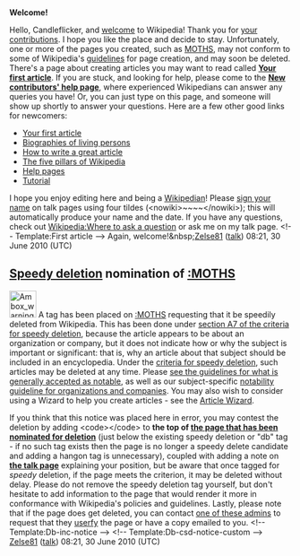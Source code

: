 <article id="27896942" title=User talk:Candleflicker>
	<talkpage id="27896942" title="User talk:Candleflicker">

'''Welcome!'''

Hello, Candleflicker, and [[Wikipedia:Welcome, newcomers|welcome]] to Wikipedia! Thank you for [[Special:Contributions/Candleflicker|your contributions]]. I hope you like the place and decide to stay. Unfortunately, one or more of the pages you created, such as [[MOTHS]], may not conform to some of Wikipedia's [[Wikipedia:List of policies|guidelines]] for page creation, and may soon be deleted. 
{{Quote box
 | quote  = You may also wish to consider using a Wizard to help you create articles. See the [[Wikipedia:Article wizard|Article Wizard]]. Thank you.
 | source = 
 | width  = 20%
 | align  = right
}}
There's a page about creating articles you may want to read called '''[[Wikipedia:Your first article|Your first article]]'''. If you are stuck, and looking for help, please come to the '''[[Wikipedia:New contributors' help page|New contributors' help page]]''', where experienced Wikipedians can answer any queries you have! Or, you can just type '''{{t|helpme}}''' on this page, and someone will show up shortly to answer your questions. Here are a few other good links for newcomers:
* [[Wikipedia:Your first article|Your first article]]
* [[Wikipedia:BLP|Biographies of living persons]]
* [[Wikipedia:How to write a great article|How to write a great article]]
* [[Wikipedia:Five pillars|The five pillars of Wikipedia]]
* [[Help:Contents|Help pages]]
* [[Wikipedia:Tutorial|Tutorial]]
I hope you enjoy editing here and being a [[Wikipedia:Wikipedians|Wikipedian]]! Please [[Wikipedia:Sign your posts on talk pages|sign your name]] on talk pages using four tildes (&lt;nowiki&gt;~~~~&lt;/nowiki&gt;); this will automatically produce your name and the date. If you have any questions, check out [[Wikipedia:Where to ask a question]] or ask me on my talk page. &lt;!-- Template:First article --&gt; Again, welcome!&amp;nbsp;[[User:Zelse81|Zelse81]] ([[User talk:Zelse81|talk]]) 08:21, 30 June 2010 (UTC)

==[[Wikipedia:Criteria for speedy deletion|Speedy deletion]] nomination of [[:MOTHS]]==
[[Image:Ambox warning_pn.svg|48px|left]] A tag has been placed on [[:MOTHS]] requesting that it be speedily deleted from Wikipedia. This has been done under [[WP:CSD#A7|section A7 of the criteria for speedy deletion]], because the article appears to be about an organization or company, but it does not indicate how or why the subject is important or significant: that is, why an article about that subject should be included in an encyclopedia. Under the [[WP:CSD#Articles|criteria for speedy deletion]], such articles may be deleted at any time. Please [[Wikipedia:Notability|see the guidelines for what is generally accepted as notable]], as well as our subject-specific [[Wikipedia:Notability (organizations and companies)|notability guideline for organizations and companies]]. You may also wish to consider using a Wizard to help you create articles - see the [[Wikipedia:Article wizard2.0|Article Wizard]]. 

If you think that this notice was placed here in error, you may contest the deletion by adding &lt;code&gt;{{tl|hangon}}&lt;/code&gt; to '''the top of [[:MOTHS|the page that has been nominated for deletion]]''' (just below the existing speedy deletion or &quot;db&quot; tag - if no such tag exists then the page is no longer a speedy delete candidate and adding a hangon tag is unnecessary), coupled with adding a note on '''[[Talk:MOTHS|the talk page]]''' explaining your position, but be aware that once tagged for ''speedy'' deletion, if the page meets the criterion, it may be deleted without delay. Please do not remove the speedy deletion tag yourself, but don't hesitate to add information to the page that would render it more in conformance with Wikipedia's policies and guidelines. Lastly, please note that if the page does get deleted, you can contact [[:Category:Wikipedia administrators who will provide copies of deleted articles|one of these admins]] to request that they  [[Wikipedia:Userfication#Userfication_of_deleted_content|userfy]] the page or have a copy emailed to you. &lt;!-- Template:Db-inc-notice --&gt; &lt;!-- Template:Db-csd-notice-custom --&gt; [[User:Zelse81|Zelse81]] ([[User talk:Zelse81|talk]]) 08:21, 30 June 2010 (UTC)
	</talkpage>
</article>
